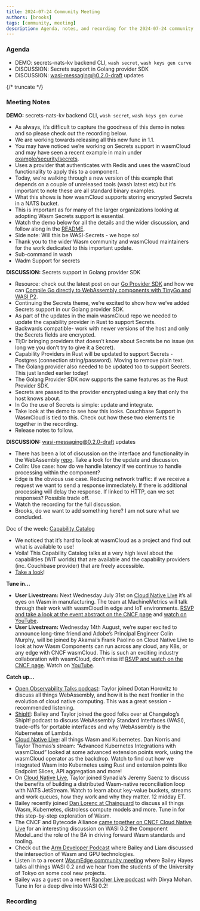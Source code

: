 ```yaml
---
title: 2024-07-24 Community Meeting
authors: [brooks]
tags: [community, meeting]
description: Agenda, notes, and recording for the 2024-07-24 community meeting
---
```



### Agenda

- DEMO: secrets-nats-kv backend CLI, `wash secret`, `wash keys gen curve`
- DISCUSSION: Secrets support in Golang provider SDK
- DISCUSSION: [wasi-messaging@0.2.0-draft](https://github.com/WebAssembly/wasi-messaging/pull/23) updates

{/* truncate */}

### Meeting Notes

**DEMO:** secrets-nats-kv backend CLI, `wash secret`, `wash keys gen curve`

- As always, it’s difficult to capture the goodness of this demo in notes and so please check out the recording below.
- We are working towards releasing all this new func in 1.1.
- You may have noticed we’re working on Secrets support in wasmCloud and may have seen a recent example in main under [example/security/secrets](https://github.com/wasmCloud/wasmCloud/tree/main/examples/security/secrets).
- Uses a provider that authenticates with Redis and uses the wasmCloud functionality to apply this to a component.
- Today, we’re walking through a new version of this example that depends on a couple of unreleased tools (wash latest etc) but it’s important to note these are all standard binary examples.
- What this shows is how wasmCloud supports storing encrypted Secrets in a NATS bucket.
- This is important as for many of the larger organizations looking at adopting Wasm Secrets support is essential.
- Watch the demo below for all the details and the wider discussion, and follow along in the [README](https://github.com/wasmCloud/wasmCloud/blob/main/examples/security/secrets/README.md).
- Side note: Will this be WASI-Secrets - we hope so!
- Thank you to the wider Wasm community and wasmCloud maintainers for the work dedicated to this important update.
- Sub-command in wash
- Wadm Support for secrets

**DISCUSSION:** Secrets support in Golang provider SDK

- Resource: check out the latest post on our [Go Provider SDK](https://wasmcloud.com/blog/go-provider-sdk) and how we can [Compile Go directly to WebAssembly components with TinyGo and WASI P2](https://wasmcloud.com/blog/compile-go-directly-to-webassembly-components-with-tinygo-and-wasi-p2).
- Continuing the Secrets theme, we’re excited to show how we’ve added Secrets support in our Golang provider SDK.
- As part of the updates in the main wasmCloud repo we needed to update the capability provider in Rust to support Secrets.
- Backwards compatible- work with newer versions of the host and only the Secrets fields are encrypted.
- Tl;Dr bringing providers that doesn’t know about Secrets be no issue (as long we you don’t try to give it a Secret).
- Capability Providers in Rust will be updated to support Secrets - Postgres (connection string/password). Moving to remove plain text.
- The Golang provider also needed to be updated too to support Secrets. This just landed earlier today!
- The Golang Provider SDK now supports the same features as the Rust Provider SDK.
- Secrets are passed to the provider encrypted using a key that only the host knows about.
- In Go the use of Secrets is simple: update and integrate.
- Take look at the demo to see how this looks. Couchbase Support in WasmCloud is tied to this. Check out how these two elements tie together in the recording.
- Release notes to follow.

**DISCUSSION:** [wasi-messaging@0.2.0-draft](mailto:wasi-messaging@0.2.0-draft) updates

- There has been a lot of discussion on the interface and functionality in the WebAssembly [repo](https://github.com/WebAssembly/wasi-messaging/pull/23). Take a look for the update and discussion.
- Colin: Use case: how do we handle latency if we continue to handle processing within the component?
- Edge is the obvious use case. Reducing network traffic: if we receive a request we want to send a response immediately. If there is additional processing will delay the response. If linked to HTTP, can we set responses? Possible trade off.
- Watch the recording for the full discussion.
- Brooks, do we want to add something here? I am not sure what we concluded.

Doc of the week: [Capability Catalog](https://wasmcloud.com/docs/capabilities/)

- We noticed that it’s hard to look at wasmCloud as a project and find out what is available to use!
- Voila! This Capability Catalog talks at a very high level about the capabilities (WIT worlds) that are available and the capability providers (inc. Couchbase provider) that are freely accessible.
- [Take a look](https://wasmcloud.com/docs/capabilities/)!

**Tune in…**

- **User Livestream:** Next Wednesday July 31st on [Cloud Native Live](https://community.cncf.io/events/details/cncf-cncf-online-programs-presents-cloud-native-live-enhancing-iot-with-wasm-and-wasmcloud/) it’s all eyes on Wasm in manufacturing. The team at MachineMetrics will talk through their work with wasmCloud in edge and IoT environments. [RSVP and take a look at the event abstract on the CNCF page](https://community.cncf.io/events/details/cncf-cncf-online-programs-presents-cloud-native-live-enhancing-iot-with-wasm-and-wasmcloud/) and [watch on YouTube](https://www.youtube.com/watch?v=lUV49UjFAQM).
- **User Livestream:** Wednesday 14th August, we’re super excited to announce long-time friend and Adobe’s Principal Engineer Colin Murphy, will be joined by Akamai’s Frank Paolino on Cloud Native Live to look at how Wasm Components can run across any cloud, any K8s, or any edge with CNCF wasmCloud. This is such an exciting industry collaboration with wasmCloud, don’t miss it! [RSVP and watch on the CNCF page](https://community.cncf.io/events/details/cncf-cncf-online-programs-presents-cloud-native-live-wasm-components-across-any-cloud-any-k8s-or-any-edge-with-cncf-wasmcloud/). Watch on [YouTube](https://www.youtube.com/watch?v=B1Q_Xx5i6Ek).

**Catch up…**

- [Open Observability Talks podcast](https://www.youtube.com/watch?v=t2xIoVNwtKM): Taylor joined Dotan Horovitz to discuss all things WebAssembly, and how it is the next frontier in the evolution of cloud native computing. This was a great session - recommended listening.
- [ShipIt!](https://changelog.com/shipit/110): Bailey and Taylor joined the good folks over at Changelog’s ShipIt! podcast to discuss WebAssembly Standard Interfaces (WASI), trade-offs for portable interfaces and why WebAssembly is the Kubernetes of Lambda.
- [Cloud Native Live](https://community.cncf.io/events/details/cncf-cncf-online-programs-presents-cloud-native-live-advanced-kubernetes-integrations-with-wasmcloud/): all things Wasm and Kubernetes. Dan Norris and Taylor Thomas’s stream: “Advanced Kubernetes Integrations with wasmCloud” looked at some advanced extension points work, using the wasmCloud operator as the backdrop. Watch to find out how we integrated Wasm into Kubernetes using Rust and extension points like Endpoint Slices, API aggregation and more!
- On [Cloud Native Live](https://community.cncf.io/events/details/cncf-cncf-online-programs-presents-cloud-native-live-advanced-nats-building-a-wasm-native-reconciliation-loop/), Taylor joined Synadia’s Jeremy Saenz to discuss the benefits of building a distributed Wasm-native reconciliation loop with NATS JetStream. Watch to learn about key-value buckets, streams and work queues, how they work and why they matter. 12 midday ET.
- Bailey recently joined [Dan Lorenc at Chainguard](https://www.linkedin.com/events/chainguardxcosmonic-wasmcloud-d7191086372173086720/about/) to discuss all things Wasm, Kubernetes, distroless compute models and more. Tune in for this step-by-step exploration of Wasm.
- The CNCF and Bytecode Alliance [came together on CNCF Cloud Native Live](https://www.youtube.com/watch?v=5Nv51foQ1mQ) for an interesting discussion on WASI 0.2 the Component Model..and the role of the BA in driving forward Wasm standards and tooling.
- Check out the [Arm Developer Podcast](https://www.youtube.com/watch?v=iDTHXGuqXAI) where Bailey and Liam discussed the intersection of Wasm and GPU technologies.
- Listen in to a recent [WasmEdge community meeting](https://youtu.be/ttiE7g2Ojuk) where Bailey Hayes talks all things WASI 0.2 and we hear from the students of the University of Tokyo on some cool new projects.
- Bailey was a guest on a recent [Rancher Live podcast](https://www.youtube.com/watch?v=SPdzvL59tIA) with Divya Mohan. Tune in for a deep dive into WASI 0.2!

### Recording

<ReactPlayer url='https://www.youtube.com/watch?v=7_273whOiF8' controls />
